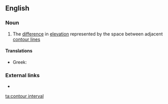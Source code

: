 ==English==

===Noun===
{{en-noun|head=[[contour]] [[interval]]}}

# The [[difference]] in [[elevation]] represented by the space between adjacent [[contour line]]s

====Translations====
{{trans-top|elevation difference}}
* Greek: {{t|el|ισοδιάσταση|f}}
{{trans-mid}}
{{trans-bottom}}

===External links===
* {{pedialite|Contour line}}

[[ta:contour interval]]